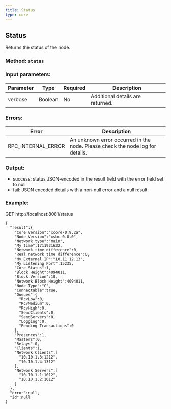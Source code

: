 ```yaml
---
title: Status
type: core
---
```

## Status
Returns the status of the node.
### Method: `status`

### Input parameters:

| Parameter | Type | Required | Description |
| --- | --- | --- | --- |
| verbose | Boolean | No | Additional details are returned. |


### Errors:

| Error | Description |
| --- | --- |
| RPC_INTERNAL_ERROR | An unknown error occurred in the node. Please check the node log for details. |

### Output:
- success: status JSON-encoded in the result field with the error field set to null
- fail: JSON encoded details with a non-null error and a null result

### Example:
GET http://localhost:8081/status
```
{
  "result":{
    "Core Version":"xcore-0.9.2a",
    "Node Version":"xsbc-0.8.0",
    "Network type":"main",
    "My time":1711921632,
    "Network time difference":0,
    "Real network time difference":0,
    "My External IP":"10.11.12.13",
    "My Listening Port":15235,
    "Core Status":1,
    "Block Height":4094011,
    "Block Version":10,
    "Network Block Height":4094011,
    "Node Type":"C",
    "Connectable":true,
    "Queues":{
      "RcvLow":0,
      "RcvMedium":0,
      "RcvHigh":0,
      "SendClients":0,
      "SendServers":0,
      "Logging":0,
      "Pending Transactions":0
    },
    "Presences":1,
    "Masters":0,
    "Relays":0,
    "Clients":1,
    "Network Clients":[
      "10.10.1.3:1212",
      "10.10.1.4:1312"
    ],
    "Network Servers":[
      "10.10.1.1:1012",
      "10.10.1.2:1012"
    ]
  },
  "error":null,
  "id":null
}
```